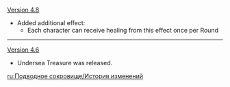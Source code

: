 {{Change History/Header}}
[[Version 4.8]]
* Added additional effect:
** Each character can receive healing from this effect once per Round
----
[[Version 4.6]]
* Undersea Treasure was released.
<noinclude>
[[ru:Подводное сокровище/История изменений]]
</noinclude>
